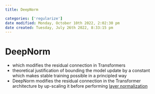```yaml
---
title: DeepNorm

categories: ['regularize']
date modified: Monday, October 10th 2022, 2:02:30 pm
date created: Tuesday, July 26th 2022, 8:33:15 pm
---
```


# DeepNorm
- which modifies the residual connection in Transformers
- theoretical justification of bounding the model update by a constant which makes stable training possible in a principled way
- DeepNorm modifies the residual connection in the Transformer architecture by up-scaling it before performing [layer normalization](Layer%20Normalization.qmd)



